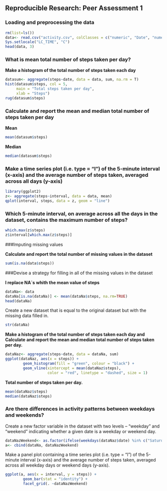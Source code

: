 Reproducible Research: Peer Assessment 1
-----------------------------------------

### Loading and preprocessing the data

```r
rm(list=ls())
data<- read.csv("activity.csv", colClasses = c("numeric", "Date", "numeric"))
Sys.setlocale("LC_TIME", "C")
head(data, 3)
```

### What is mean total number of steps taken per day?

**Make a histogram of the total number of steps taken each day**

```r
datasum<- aggregate(steps~date, data = data, sum, na.rm = T)
hist(datasum$steps, col = 5,
     main = "Total steps taken per day",
     xlab = "Steps")
rug(datasum$steps)
```

### Calculate and report the mean and median total number of steps taken per day

**Mean**
```r
mean(datasum$steps) 
```

**Median**
```r
median(datasum$steps)
```

### Make a time series plot (i.e. type = "l") of the 5-minute interval (x-axis) and the average number of steps taken, averaged across all days (y-axis)

```r
library(ggplot2)
z<- aggregate(steps~interval, data = data, mean)
qplot(interval, steps, data = z, geom = "line")
```

### Which 5-minute interval, on average across all the days in the dataset, contains the maximum number of steps?
```r
which.max(z$steps)
z$interval[which.max(z$steps)]
```

###Imputing missing values

**Calculate and report the total number of missing values in the dataset**
```r
sum(is.na(data$steps))

```

###Devise a strategy for filling in all of the missing values in the dataset

**I replace NA`s whith the mean value of steps**
```r
dataNa<- data
dataNa[is.na(dataNa)] <- mean(dataNa$steps, na.rm=TRUE)
head(dataNa)
```
Create a new dataset that is equal to the original dataset but with the
missing data filled in.
```r
str(dataNa)
``` 

**Make a histogram of the total number of steps taken each day and Calculate**
**and report the mean and median total number of steps taken per day.**
```r
dataNaz<- aggregate(steps~date, data = dataNa, sum)
ggplot(dataNaz, aes(x = steps)) + 
        geom_histogram(fill = "green", colour = "black") +
        geom_vline(xintercept = mean(dataNaz$steps),
                   color = "red", linetype = "dashed", size = 1)

```

**Total number of steps taken per day.**

```r
mean(dataNaz$steps)
median(dataNaz$steps)
```

### Are there differences in activity patterns between weekdays and weekends?

Create a new factor variable in the dataset with two levels – “weekday”
and “weekend” indicating whether a given date is a weekday or weekend
day.
```r
dataNazWeekend<- as.factor(ifelse(weekdays(dataNaz$date) %in% c("Saturday", "Sunday"), "Weekday", "Weekends"))
a<- cbind(dataNa, dataNazWeekend)
```

Make a panel plot containing a time series plot (i.e. type = "l") of the
5-minute interval (x-axis) and the average number of steps taken, averaged
across all weekday days or weekend days (y-axis).

```r
ggplot(a, aes(x = interval, y = steps)) + 
        geom_bar(stat = "identity") + 
        facet_grid(. ~dataNazWeekend)
```



